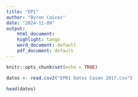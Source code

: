 ```yaml
---
title: "EP1"
author: "Byron Caices"
date: "2024-11-09"
output:
    html_document:
    highlight: tango
    word_document: default
    pdf_document: default
---
```


<style>
body {
  font-family: 'Calibri', sans-serif;
}
</style>

```r
knitr::opts_chunk$set(echo = TRUE)
```


```r

datos <- read.csv2("EP01 Datos Casen 2017.csv")

head(datos)

```